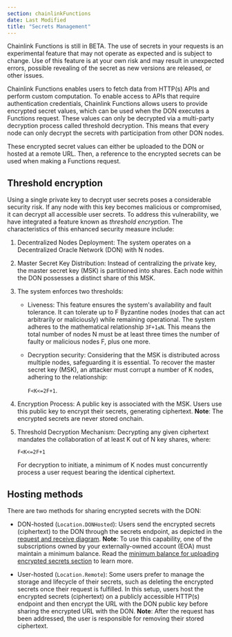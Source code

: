 ```yaml
---
section: chainlinkFunctions
date: Last Modified
title: "Secrets Management"
---
```



<Aside type="caution">
  Chainlink Functions is still in BETA. The use of secrets in your requests is an experimental feature that may not
  operate as expected and is subject to change. Use of this feature is at your own risk and may result in unexpected
  errors, possible revealing of the secret as new versions are released, or other issues.
</Aside>

Chainlink Functions enables users to fetch data from HTTP(s) APIs and perform custom computation. To enable access to APIs that require authentication credentials, Chainlink Functions allows users to provide encrypted secret values, which can be used when the DON executes a Functions request. These values can only be decrypted via a multi-party decryption process called threshold decryption. This means that every node can only decrypt the secrets with participation from other DON nodes.

These encrypted secret values can either be uploaded to the DON or hosted at a remote URL. Then, a reference to the encrypted secrets can be used when making a Functions request.

## Threshold encryption

Using a single private key to decrypt user secrets poses a considerable security risk. If any node with this key becomes malicious or compromised, it can decrypt all accessible user secrets.
To address this vulnerability, we have integrated a feature known as _threshold encryption_. The characteristics of this enhanced security measure include:

1. Decentralized Nodes Deployment: The system operates on a Decentralized Oracle Network (DON) with N nodes.

1. Master Secret Key Distribution: Instead of centralizing the private key, the master secret key (MSK) is partitioned into shares. Each node within the DON possesses a distinct share of this MSK.

1. The system enforces two thresholds:
   - Liveness: This feature ensures the system's availability and fault tolerance. It can tolerate up to F Byzantine nodes (nodes that can act arbitrarily or maliciously) while remaining operational. The system adheres to the mathematical relationship `3F+1≤N`. This means the total number of nodes N must be at least three times the number of faulty or malicious nodes F, plus one more.
   - Decryption security: Considering that the MSK is distributed across multiple nodes, safeguarding it is essential. To recover the master secret key (MSK), an attacker must corrupt a number of K nodes, adhering to the relationship:

     `F<K<=2F+1`.

1. Encryption Process: A public key is associated with the MSK. Users use this public key to encrypt their secrets, generating ciphertext. **Note**: The encrypted secrets are never stored onchain.

1. Threshold Decryption Mechanism: Decrypting any given ciphertext mandates the collaboration of at least K out of N key shares, where:

   `F<K<=2F+1`

   For decryption to initiate, a minimum of K nodes must concurrently process a user request bearing the identical ciphertext.

## Hosting methods

There are two methods for sharing encrypted secrets with the DON:

- DON-hosted (`Location.DONHosted`): Users send the encrypted secrets (ciphertext) to the DON through the secrets endpoint, as depicted in the [request and receive diagram](/chainlink-functions/resources/architecture#request-and-receive-data). **Note**: To use this capability, one of the subscriptions owned by your externally-owned account (EOA) must maintain a minimum balance. Read the [minimum balance for uploading encrypted secrets section](/chainlink-functions/resources/billing#minimum-balance-for-uploading-encrypted-secrets) to learn more.

- User-hosted (`Location.Remote`): Some users prefer to manage the storage and lifecycle of their secrets, such as deleting the encrypted secrets once their request is fulfilled. In this setup, users host the encrypted secrets (ciphertext) on a publicly accessible HTTP(s) endpoint and then encrypt the URL with the DON public key before sharing the encrypted URL with the DON. **Note**: After the request has been addressed, the user is responsible for removing their stored ciphertext.
